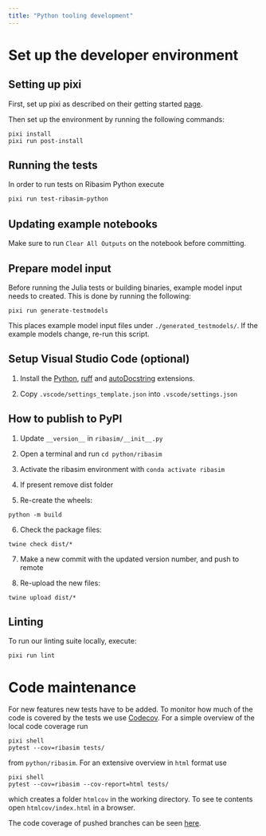 ```yaml
---
title: "Python tooling development"
---
```


# Set up the developer environment

## Setting up pixi

First, set up pixi as described on their getting started [page](https://prefix.dev/docs/pixi/overview).

Then set up the environment by running the following commands:

```
pixi install
pixi run post-install
```


## Running the tests {#sec-test}

In order to run tests on Ribasim Python execute

```bash
pixi run test-ribasim-python
```

## Updating example notebooks

Make sure to run `Clear All Outputs` on the notebook before committing.

## Prepare model input

Before running the Julia tests or building binaries, example model input needs to created.
This is done by running the following:

```
pixi run generate-testmodels
```

This places example model input files under `./generated_testmodels/`.
If the example models change, re-run this script.

## Setup Visual Studio Code (optional) {#sec-vscode}

1. Install the [Python](https://marketplace.visualstudio.com/items?itemName=ms-python.python), [ruff](https://marketplace.visualstudio.com/items?itemName=charliermarsh.ruff) and [autoDocstring](https://marketplace.visualstudio.com/items?itemName=njpwerner.autodocstring) extensions.

2. Copy `.vscode/settings_template.json` into `.vscode/settings.json`

## How to publish to PyPI

1) Update `__version__` in `ribasim/__init__.py`

2) Open a terminal and run `cd python/ribasim`

3) Activate the ribasim environment with `conda activate ribasim`

4) If present remove dist folder

5) Re-create the wheels:
```
python -m build
```

6) Check the package files:
```
twine check dist/*
```

7) Make a new commit with the updated version number, and push to remote

8) Re-upload the new files:
```
twine upload dist/*
```

## Linting

To run our linting suite locally, execute:

```
pixi run lint
```

# Code maintenance {#sec-codecov}

For new features new tests have to be added. To monitor how much of the code is covered by the tests we use [Codecov](https://about.codecov.io/).
For a simple overview of the local code coverage run
```
pixi shell
pytest --cov=ribasim tests/
```
from  `python/ribasim`. For an extensive overview in `html` format use
```
pixi shell
pytest --cov=ribasim --cov-report=html tests/
```
which creates a folder `htmlcov` in the working directory. To see te contents open `htmlcov/index.html` in a browser.

The code coverage of pushed branches can be seen [here](https://app.codecov.io/gh/Deltares/Ribasim).
